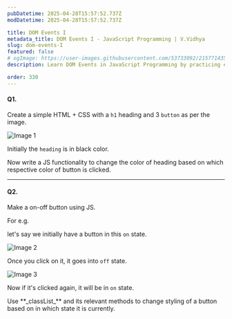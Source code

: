```yaml
---
pubDatetime: 2025-04-28T15:57:52.737Z
modDatetime: 2025-04-28T15:57:52.737Z

title: DOM Events I
metadata_title: DOM Events I - JavaScript Programming | V.Vidhya
slug: dom-events-I
featured: false
# ogImage: https://user-images.githubusercontent.com/53733092/215771435-25408246-2309-4f8b-a781-1f3d93bdf0ec.png
description: Learn DOM Events in JavaScript Programming by practicing exercises based on real-world scenarios with V.Vidhya.

order: 330
---
```



#### Q1.

Create a simple HTML + CSS with a `h1` heading and 3 `button` as per the image.

![Image 1](@/assets/courses/programming/webdev/js/exercises/dom-events-I/1.png)

Initially the `heading` is in black color.

Now write a JS functionality to change the color of heading based on which respective color of button is clicked.

---

#### Q2. 

Make a on-off button using JS.

For e.g. 

let's say we initially have a button in this `on` state.

![Image 2](@/assets/courses/programming/webdev/js/exercises/dom-events-I/2.png)

Once you click on it, it goes into `off` state.

![Image 3](@/assets/courses/programming/webdev/js/exercises/dom-events-I/3.png)

Now if it's clicked again, it will be in `on` state.

<Admonition variant="hint" title="hint">
    Use **_classList_** and its relevant methods to change styling of a button based on in which state it is currently.
</Admonition>
